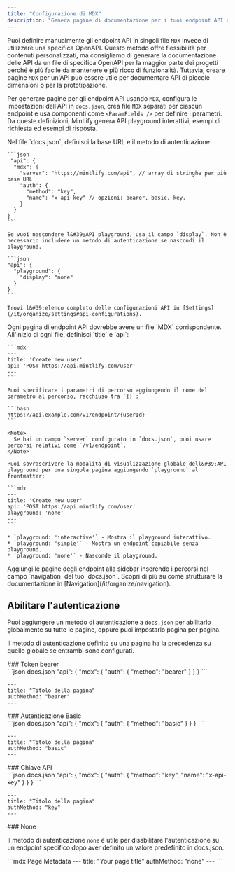 ```yaml
---
title: "Configurazione di MDX"
description: "Genera pagine di documentazione per i tuoi endpoint API usando `MDX`"
---
```


Puoi definire manualmente gli endpoint API in singoli file `MDX` invece di utilizzare una specifica OpenAPI. Questo metodo offre flessibilità per contenuti personalizzati, ma consigliamo di generare la documentazione delle API da un file di specifica OpenAPI per la maggior parte dei progetti perché è più facile da mantenere e più ricco di funzionalità. Tuttavia, creare pagine `MDX` per un&#39;API può essere utile per documentare API di piccole dimensioni o per la prototipazione.

Per generare pagine per gli endpoint API usando `MDX`, configura le impostazioni dell&#39;API in `docs.json`, crea file `MDX` separati per ciascun endpoint e usa componenti come `<ParamFields />` per definire i parametri. Da queste definizioni, Mintlify genera API playground interattivi, esempi di richiesta ed esempi di risposta.

<Steps>
  <Step title="Configura la tua API">
    Nel file `docs.json`, definisci la base URL e il metodo di autenticazione:

    ```json
     "api": {
      "mdx": {
        "server": "https://mintlify.com/api", // array di stringhe per più base URL
        "auth": {
          "method": "key",
          "name": "x-api-key" // opzioni: bearer, basic, key.
        }
      }
    }
    ```

    Se vuoi nascondere l&#39;API playground, usa il campo `display`. Non è necessario includere un metodo di autenticazione se nascondi il playground.

    ```json
    "api": {
      "playground": {
        "display": "none"
      }
    }
    ```

    Trovi l&#39;elenco completo delle configurazioni API in [Settings](/it/organize/settings#api-configurations).
  </Step>

  <Step title="Crea le pagine dei tuoi endpoint">
    Ogni pagina di endpoint API dovrebbe avere un file `MDX` corrispondente. All&#39;inizio di ogni file, definisci `title` e `api`:

    ```mdx
    ---
    title: 'Create new user'
    api: 'POST https://api.mintlify.com/user'
    ---
    ```

    Puoi specificare i parametri di percorso aggiungendo il nome del parametro al percorso, racchiuso tra `{}`:

    ```bash
    https://api.example.com/v1/endpoint/{userId}
    ```

    <Note>
      Se hai un campo `server` configurato in `docs.json`, puoi usare percorsi relativi come `/v1/endpoint`.
    </Note>

    Puoi sovrascrivere la modalità di visualizzazione globale dell&#39;API playground per una singola pagina aggiungendo `playground` al frontmatter:

    ```mdx
    ---
    title: 'Create new user'
    api: 'POST https://api.mintlify.com/user'
    playground: 'none'
    ---
    ```

    * `playground: 'interactive'` - Mostra il playground interattivo.
    * `playground: 'simple'` - Mostra un endpoint copiabile senza playground.
    * `playground: 'none'` - Nasconde il playground.
  </Step>

  <Step title="Aggiungi i tuoi endpoint alla documentazione">
    Aggiungi le pagine degli endpoint alla sidebar inserendo i percorsi nel campo `navigation` del tuo `docs.json`. Scopri di più su come strutturare la documentazione in [Navigation](/it/organize/navigation).
  </Step>
</Steps>

## Abilitare l&#39;autenticazione

Puoi aggiungere un metodo di autenticazione a `docs.json` per abilitarlo globalmente su tutte le pagine, oppure puoi impostarlo pagina per pagina.

Il metodo di autenticazione definito su una pagina ha la precedenza su quello globale se entrambi sono configurati.

<div id="bearer-token">
  ### Token bearer
</div>

<CodeGroup>
  ```json docs.json
  "api": {
      "mdx": {
        "auth": {
          "method": "bearer"
        }
      }
  }
  ```

  ```mdx Page Metadata
  ---
  title: "Titolo della pagina"
  authMethod: "bearer"
  ---
  ```
</CodeGroup>

<div id="basic-authentication">
  ### Autenticazione Basic
</div>

<CodeGroup>
  ```json docs.json
  "api": {
      "mdx": {
        "auth": {
          "method": "basic"
        }
      }
  }
  ```

  ```mdx Page Metadata
  ---
  title: "Titolo della pagina"
  authMethod: "basic"
  ---
  ```
</CodeGroup>

<div id="api-key">
  ### Chiave API
</div>

<CodeGroup>
  ```json docs.json
  "api": {
      "mdx": {
        "auth": {
          "method": "key",
          "name": "x-api-key"
        }
      }
  }
  ```

  ```mdx Metadati pagina
  ---
  title: "Titolo della pagina"
  authMethod: "key"
  ---
  ```
</CodeGroup>

<div id="none">
  ### None
</div>

Il metodo di autenticazione `none` è utile per disabilitare l&#39;autenticazione su un endpoint specifico dopo aver definito un valore predefinito in docs.json.

<CodeGroup>
  ```mdx Page Metadata
  ---
  title: "Your page title"
  authMethod: "none"
  ---
  ```
</CodeGroup>